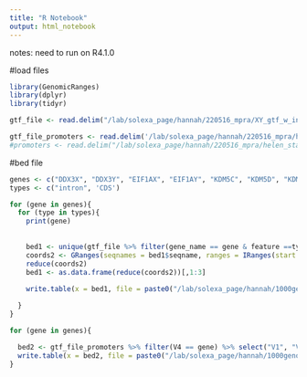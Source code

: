 ```yaml
---
title: "R Notebook"
output: html_notebook
---
```

notes: 
need to run on R4.1.0 

#load files 
```r
library(GenomicRanges)
library(dplyr)
library(tidyr)

gtf_file <- read.delim("/lab/solexa_page/hannah/220516_mpra/XY_gtf_w_introns_100923.txt")

gtf_file_promoters <- read.delim('/lab/solexa_page/hannah/220516_mpra/helen_start_sites/fantom.bed', header = FALSE)
#promoters <- read.delim("/lab/solexa_page/hannah/220516_mpra/helen_start_sites/fantom_promoters_1102.txt") same as above

```
#bed file
```r
genes <- c("DDX3X", "DDX3Y", "EIF1AX", "EIF1AY", "KDM5C", "KDM5D", "KDM6A", "RPS4X", "RPS4Y1", "USP9X", "USP9Y", "UTY", "ZFX", "ZFY")
types <- c("intron", 'CDS')

for (gene in genes){
  for (type in types){
    print(gene)
    
  
    bed1 <- unique(gtf_file %>% filter(gene_name == gene & feature ==type) %>%  select('seqname', 'start', 'end'))
    coords2 <- GRanges(seqnames = bed1$seqname, ranges = IRanges(start = bed1$start, end = bed1$end))
    reduce(coords2)
    bed1 <- as.data.frame(reduce(coords2))[,1:3]
    
    write.table(x = bed1, file = paste0("/lab/solexa_page/hannah/1000genomes/mar24/bedfiles/", gene, "_", type, "_0328.bed"), quote = FALSE, sep = "\t", row.names = FALSE, col.names = FALSE)

  }
}

for (gene in genes){

  bed2 <- gtf_file_promoters %>% filter(V4 == gene) %>% select("V1", "V2", "V3")
  write.table(x = bed2, file = paste0("/lab/solexa_page/hannah/1000genomes/mar24/bedfiles/", gene, "_", "promoter", "_0328.bed"), quote = FALSE, sep = "\t", row.names = FALSE, col.names = FALSE)
}

```

